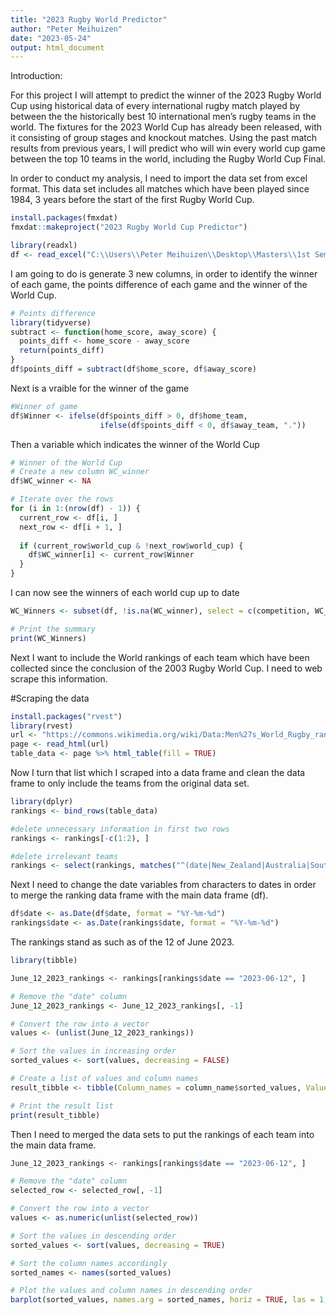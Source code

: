 ```yaml
---
title: "2023 Rugby World Predictor"
author: "Peter Meihuizen"
date: "2023-05-24"
output: html_document
---
```

Introduction:

For this project I will attempt to predict the winner of the 2023 Rugby World Cup using historical data of every international rugby match played by between the the historically best 10 international men's rugby teams in the world. The fixtures for the 2023 World Cup has already been released, with it consisting of group stages and knockout matches. Using the past match results from previous years, I will predict who will win every world cup game between the top 10 teams in the world, including the Rugby World Cup Final.

In order to conduct my analysis, I need to import the data set from excel format. This data set includes all matches which have been played since 1984, 3 years before the start of the first Rugby World Cup. 

```r
install.packages(fmxdat)
fmxdat::makeproject("2023 Rugby World Cup Predictor")
```

```r
library(readxl)
df <- read_excel("C:\\Users\\Peter Meihuizen\\Desktop\\Masters\\1st Semester\\Data Science\\Rugby_matches_data_1984-2023.xlsx")
```

I am going to do is generate 3 new columns, in order to identify the winner of each game, the points difference of each game and the winner of the World Cup.

```r
# Points difference
library(tidyverse)
subtract <- function(home_score, away_score) {
  points_diff <- home_score - away_score
  return(points_diff)
}
df$points_diff = subtract(df$home_score, df$away_score)
```

Next is a vraible for the winner of the game

```r
#Winner of game 
df$Winner <- ifelse(df$points_diff > 0, df$home_team,
                    ifelse(df$points_diff < 0, df$away_team, "."))
```

Then a variable which indicates the winner of the World Cup

```r
# Winner of the World Cup
# Create a new column WC_winner
df$WC_winner <- NA

# Iterate over the rows
for (i in 1:(nrow(df) - 1)) {
  current_row <- df[i, ]
  next_row <- df[i + 1, ]
  
  if (current_row$world_cup & !next_row$world_cup) {
    df$WC_winner[i] <- current_row$Winner
  }
}
```

I can now see the winners of each world cup up to date

```r
WC_Winners <- subset(df, !is.na(WC_winner), select = c(competition, WC_winner))

# Print the summary
print(WC_Winners)
```

Next I want to include the World rankings of each team which have been collected since the conclusion of the 2003 Rugby World Cup. I need to web scrape this information.

#Scraping the data
```r
install.packages("rvest")
library(rvest)
url <- "https://commons.wikimedia.org/wiki/Data:Men%27s_World_Rugby_rankings.tab"
page <- read_html(url)
table_data <- page %>% html_table(fill = TRUE)
```

Now I turn that list which I scraped into a data frame and clean the data frame to only include the teams from the original data set.

```r
library(dplyr)
rankings <- bind_rows(table_data)

#delete unnecessary information in first two rows
rankings <- rankings[-c(1:2), ]

#delete irrelevant teams
rankings <- select(rankings, matches("^(date|New_Zealand|Australia|South_Africa|France|England|Ireland|Wales|Scotland|Italy|Argentina)$"))
```

Next I need to change the date variables from characters to dates in order to merge the ranking data frame with the main data frame (df).

```r
df$date <- as.Date(df$date, format = "%Y-%m-%d")
rankings$date <- as.Date(rankings$date, format = "%Y-%m-%d")
```

The rankings stand as such as of the 12 of June 2023.

```r
library(tibble)

June_12_2023_rankings <- rankings[rankings$date == "2023-06-12", ]

# Remove the "date" column
June_12_2023_rankings <- June_12_2023_rankings[, -1]

# Convert the row into a vector
values <- (unlist(June_12_2023_rankings))

# Sort the values in increasing order
sorted_values <- sort(values, decreasing = FALSE)

# Create a list of values and column names
result_tibble <- tibble(Column_names = column_name$sorted_values, Value = as.character(sorted_values))

# Print the result list
print(result_tibble)

```


Then I need to merged the data sets to put the rankings of each team into the main data frame.

```r
June_12_2023_rankings <- rankings[rankings$date == "2023-06-12", ]

# Remove the "date" column
selected_row <- selected_row[, -1]

# Convert the row into a vector
values <- as.numeric(unlist(selected_row))

# Sort the values in descending order
sorted_values <- sort(values, decreasing = TRUE)

# Sort the column names accordingly
sorted_names <- names(sorted_values)

# Plot the values and column names in descending order
barplot(sorted_values, names.arg = sorted_names, horiz = TRUE, las = 1, main = "Rankings on 2023-06-12")

```

